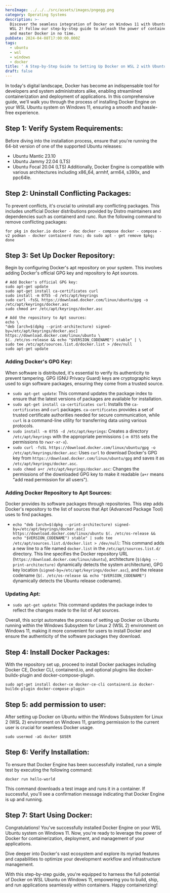 ```yaml
---
heroImage: ../../../src/assets/images/pngegg.png
category: Operating Systems
description: >-
  Discover the seamless integration of Docker on Windows 11 with Ubuntu through
  WSL 2! Follow our step-by-step guide to unleash the power of containerization
  and master Docker in no time.
pubDate: 2024-04-08T17:00:00.000Z
tags:
  - ubuntu
  - wsl
  - windows
  - docker
title: ' A Step-by-Step Guide to Setting Up Docker on WSL 2 with Ubuntu on Windows 11'
draft: false
---
```


In today's digital landscape, Docker has become an indispensable tool for developers and system administrators alike, enabling streamlined containerization and deployment of applications. In this comprehensive guide, we'll walk you through the process of installing Docker Engine on your WSL Ubuntu system on Windows 11, ensuring a smooth and hassle-free experience.

## Step 1: Verify System Requirements:

Before diving into the installation process, ensure that you're running the 64-bit version of one of the supported Ubuntu releases:

- Ubuntu Mantic 23.10
- Ubuntu Jammy 22.04 (LTS)
- Ubuntu Focal 20.04 (LTS)
  Additionally, Docker Engine is compatible with various architectures including x86_64, armhf, arm64, s390x, and ppc64le.

## Step 2: Uninstall Conflicting Packages:

To prevent conflicts, it's crucial to uninstall any conflicting packages. This includes unofficial Docker distributions provided by Distro maintainers and dependencies such as containerd and runc.
Run the following command to remove conflicting packages:

```shell title="shell"
for pkg in docker.io docker - doc docker - compose docker - compose - v2 podman - docker containerd runc; do sudo apt - get remove $pkg; done

```

## Step 3: Set Up Docker Repository:

Begin by configuring Docker's apt repository on your system. This involves adding Docker's official GPG key and repository to Apt sources.

```shell title="shell"
# Add Docker's official GPG key:
sudo apt-get update
sudo apt-get install ca-certificates curl
sudo install -m 0755 -d /etc/apt/keyrings
sudo curl -fsSL https://download.docker.com/linux/ubuntu/gpg -o /etc/apt/keyrings/docker.asc
sudo chmod a+r /etc/apt/keyrings/docker.asc

# Add the repository to Apt sources:
echo \
"deb [arch=$(dpkg --print-architecture) signed-by=/etc/apt/keyrings/docker.asc] https://download.docker.com/linux/ubuntu \
$(. /etc/os-release && echo "$VERSION_CODENAME") stable" | \
sudo tee /etc/apt/sources.list.d/docker.list > /dev/null
sudo apt-get update
```

### Adding Docker's GPG Key:

When software is distributed, it's essential to verify its authenticity to prevent tampering. GPG (GNU Privacy Guard) keys are cryptographic keys used to sign software packages, ensuring they come from a trusted source.

- `sudo apt-get update`: This command updates the package index to ensure that the latest versions of packages are available for installation.
- `sudo apt-get install ca-certificates curl`: Installs the `ca-certificates` and `curl` packages. `ca-certificates` provides a set of trusted certificate authorities needed for secure communication, while `curl` is a command-line utility for transferring data using various protocols.
- `sudo install -m 0755 -d /etc/apt/keyrings`: Creates a directory `/etc/apt/keyrings` with the appropriate permissions (`-m 0755` sets the permissions to `rwxr-xr-x`).
- `sudo curl -fsSL https://download.docker.com/linux/ubuntu/gpg -o /etc/apt/keyrings/docker.asc`: Uses `curl` to download Docker's GPG key from `https://download.docker.com/linux/ubuntu/gpg` and saves it as `/etc/apt/keyrings/docker.asc`.
- `sudo chmod a+r /etc/apt/keyrings/docker.asc`: Changes the permissions of the downloaded GPG key to make it readable (`a+r` means "add read permission for all users").

### Adding Docker Repository to Apt Sources:

Docker provides its software packages through repositories. This step adds Docker's repository to the list of sources that Apt (Advanced Package Tool) uses to find packages.

- `echo "deb [arch=$(dpkg --print-architecture) signed-by=/etc/apt/keyrings/docker.asc] https://download.docker.com/linux/ubuntu $(. /etc/os-release && echo "$VERSION_CODENAME") stable" | sudo tee /etc/apt/sources.list.d/docker.list > /dev/null`: This command adds a new line to a file named `docker.list` in the `/etc/apt/sources.list.d/` directory. This line specifies the Docker repository URL (`https://download.docker.com/linux/ubuntu`), architecture (`$(dpkg --print-architecture)` dynamically detects the system architecture), GPG key location (`signed-by=/etc/apt/keyrings/docker.asc`), and the release codename (`$(. /etc/os-release && echo "$VERSION_CODENAME")` dynamically detects the Ubuntu release codename).

### Updating Apt:

- `sudo apt-get update`: This command updates the package index to reflect the changes made to the list of Apt sources.

Overall, this script automates the process of setting up Docker on Ubuntu running within the Windows Subsystem for Linux 2 (WSL 2) environment on Windows 11, making it more convenient for users to install Docker and ensure the authenticity of the software packages they download.

## Step 4: Install Docker Packages:

With the repository set up, proceed to install Docker packages including Docker CE, Docker CLI, containerd.io, and optional plugins like docker-buildx-plugin and docker-compose-plugin.

```shell title="shell"
sudo apt-get install docker-ce docker-ce-cli containerd.io docker-buildx-plugin docker-compose-plugin
```

## Step 5: add permission to user:

After setting up Docker on Ubuntu within the Windows Subsystem for Linux 2 (WSL 2) environment on Windows 11, granting permission to the current user is crucial for seamless Docker usage.

```shell title="shell"
sudo usermod -aG docker $USER
```

## Step 6: Verify Installation:

To ensure that Docker Engine has been successfully installed, run a simple test by executing the following command:

```shell title="shell"
docker run hello-world
```

This command downloads a test image and runs it in a container. If successful, you'll see a confirmation message indicating that Docker Engine is up and running.

## Step 7: Start Using Docker:

Congratulations! You've successfully installed Docker Engine on your WSL Ubuntu system on Windows 11. Now, you're ready to leverage the power of Docker for containerization, deployment, and management of your applications.

Dive deeper into Docker's vast ecosystem and explore its myriad features and capabilities to optimize your development workflow and infrastructure management.

With this step-by-step guide, you're equipped to harness the full potential of Docker on WSL Ubuntu on Windows 11, empowering you to build, ship, and run applications seamlessly within containers. Happy containerizing!
